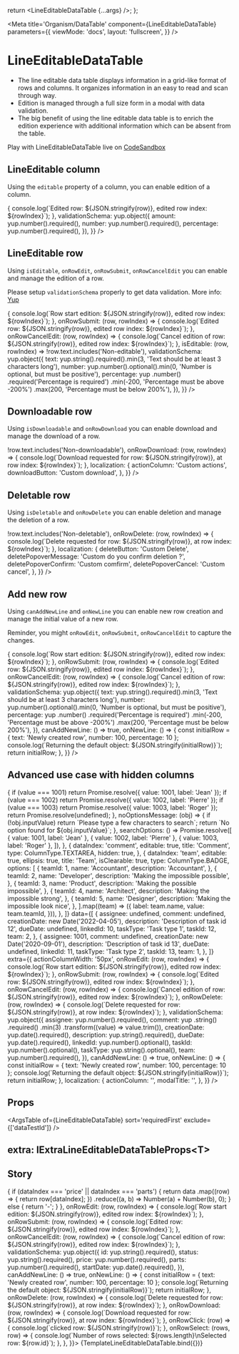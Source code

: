 

  return <LineEditableDataTable {...args} />;
};

<Meta
  title='Organism/DataTable'
  component={LineEditableDataTable}
  parameters={{
    viewMode: 'docs',
    layout: 'fullscreen',
  }}
/>

# LineEditableDataTable

- The line editable data table displays information in a grid-like format of rows and columns. It organizes
  information in an easy to read and scan through way.
- Edition is managed through a full size form in a modal with data validation.
- The big benefit of using the line editable data table is to enrich the edition experience with additional
  information which can be absent from the table.

Play with LineEditableDataTable live on [CodeSandbox](https://codesandbox.io/s/lineeditabledatatable-demo-mfix5w)

## LineEditable column

Using the `editable` property of a column, you can enable edition of a column.

<Canvas>
  <LineEditableDataTable
    columns={[
      { suffix: '€', dataIndex: 'amount', editable: true, title: 'Amount (editable)', type: ColumnType.AMOUNT },
      { dataIndex: 'number', editable: false, title: 'Number (non-editable)', type: ColumnType.NUMBER },
      { dataIndex: 'percentage', editable: true, title: 'Percentage (editable)', type: ColumnType.PERCENTAGE },
    ]}
    data={[
      { amount: 0, number: 0, percentage: 0 },
      { amount: 1, number: 10, percentage: 100 },
      { amount: 2, number: 20, percentage: 200 },
    ]}
    extra={{
      onRowSubmit: (row, rowIndex) => {
        console.log(`Edited row: ${JSON.stringify(row)}, edited row index: ${rowIndex}`);
      },
      validationSchema: yup.object({
        amount: yup.number().required(),
        number: yup.number().required(),
        percentage: yup.number().required(),
      }),
    }}
  />
</Canvas>

## LineEditable row

Using `isEditable`, `onRowEdit`, `onRowSubmit`, `onRowCancelEdit` you can enable and manage the edition of a row.

Please setup `validationSchema` properly to get data validation. More info: [Yup](https://github.com/jquense/yup#yup)

<Canvas>
  <LineEditableDataTable
    columns={[
      { dataIndex: 'text', editable: true, title: 'Text (editable)', type: ColumnType.TEXT },
      { dataIndex: 'number', editable: false, title: 'Number (non-editable)', type: ColumnType.NUMBER },
      { dataIndex: 'percentage', editable: true, title: 'Percentage (editable)', type: ColumnType.PERCENTAGE },
    ]}
    data={[
      { text: 'LineEditable row 0', number: 0, percentage: 0 },
      { text: 'Non-editable row 1', number: 10, percentage: 100 },
      { text: 'LineEditable row 2', number: 20, percentage: 200 },
    ]}
    extra={{
      onRowEdit: (row, rowIndex) => {
        console.log(`Row start edition: ${JSON.stringify(row)}, edited row index: ${rowIndex}`);
      },
      onRowSubmit: (row, rowIndex) => {
        console.log(`Edited row: ${JSON.stringify(row)}, edited row index: ${rowIndex}`);
      },
      onRowCancelEdit: (row, rowIndex) => {
        console.log(`Cancel edition of row: ${JSON.stringify(row)}, edited row index: ${rowIndex}`);
      },
      isEditable: (row, rowIndex) => !row.text.includes('Non-editable'),
      validationSchema: yup.object({
        text: yup.string().required().min(3, 'Text should be at least 3 characters long'),
        number: yup.number().optional().min(0, 'Number is optional, but must be positive'),
        percentage: yup
          .number()
          .required('Percentage is required')
          .min(-200, 'Percentage must be above -200%')
          .max(200, 'Percentage must be below 200%'),
      }),
    }}
  />
</Canvas>

## Downloadable row

Using `isDownloadable` and `onRowDownload` you can enable download and manage the download of a row.

<Canvas>
  <LineEditableDataTable
    columns={[
      { dataIndex: 'text', editable: true, title: 'Text', type: ColumnType.TEXT },
      { dataIndex: 'number', editable: true, title: 'Number', type: ColumnType.NUMBER },
      { dataIndex: 'percentage', editable: true, title: 'Percentage', type: ColumnType.PERCENTAGE },
    ]}
    data={[
      { text: 'Downloadable row 0', number: 0, percentage: 0 },
      { text: 'Non-downloadable row 1', number: 10, percentage: 100 },
      { text: 'Downloadable row 2', number: 20, percentage: 200 },
    ]}
    extra={{
      isDownloadable: (row, rowIndex) => !row.text.includes('Non-downloadable'),
      onRowDownload: (row, rowIndex) => {
        console.log(`Download requested for row: ${JSON.stringify(row)}, at row index: ${rowIndex}`);
      },
      localization: {
        actionColumn: 'Custom actions',
        downloadButton: 'Custom download',
      },
    }}
  />
</Canvas>

## Deletable row

Using `isDeletable` and `onRowDelete` you can enable deletion and manage the deletion of a row.

<Canvas>
  <LineEditableDataTable
    columns={[
      { dataIndex: 'text', editable: true, title: 'Text', type: ColumnType.TEXT },
      { dataIndex: 'number', editable: true, title: 'Number', type: ColumnType.NUMBER },
      { dataIndex: 'percentage', editable: true, title: 'Percentage', type: ColumnType.PERCENTAGE },
    ]}
    data={[
      { text: 'Deletable row 0', number: 0, percentage: 0 },
      { text: 'Non-deletable row 1', number: 10, percentage: 100 },
      { text: 'Deletable row 2', number: 20, percentage: 200 },
    ]}
    extra={{
      isDeletable: (row, rowIndex) => !row.text.includes('Non-deletable'),
      onRowDelete: (row, rowIndex) => {
        console.log(`Delete requested for row: ${JSON.stringify(row)}, at row index: ${rowIndex}`);
      },
      localization: {
        deleteButton: 'Custom Delete',
        deletePopoverMessage: 'Custom do you confirm deletion ?',
        deletePopoverConfirm: 'Custom comfirm',
        deletePopoverCancel: 'Custom cancel',
      },
    }}
  />
</Canvas>

## Add new row

Using `canAddNewLine` and `onNewLine` you can enable new row creation and manage the initial value of a new row.

Reminder, you might `onRowEdit`, `onRowSubmit`, `onRowCancelEdit` to capture the changes.

<Canvas>
  <LineEditableDataTable
    columns={[
      { dataIndex: 'text', editable: false, title: 'Text', type: ColumnType.TEXT },
      { dataIndex: 'number', editable: true, title: 'Number', type: ColumnType.NUMBER },
      { dataIndex: 'percentage', editable: true, title: 'Percentage', type: ColumnType.PERCENTAGE },
    ]}
    data={[
      { text: 'Existing row 0', number: 0, percentage: 0 },
      { text: 'Existing row 1', number: 10, percentage: 100 },
      { text: 'Existing row 2', number: 20, percentage: 200 },
    ]}
    extra={{
      onRowEdit: (row, rowIndex) => {
        console.log(`Row start edition: ${JSON.stringify(row)}, edited row index: ${rowIndex}`);
      },
      onRowSubmit: (row, rowIndex) => {
        console.log(`Edited row: ${JSON.stringify(row)}, edited row index: ${rowIndex}`);
      },
      onRowCancelEdit: (row, rowIndex) => {
        console.log(`Cancel edition of row: ${JSON.stringify(row)}, edited row index: ${rowIndex}`);
      },
      validationSchema: yup.object({
        text: yup.string().required().min(3, 'Text should be at least 3 characters long'),
        number: yup.number().optional().min(0, 'Number is optional, but must be positive'),
        percentage: yup
          .number()
          .required('Percentage is required')
          .min(-200, 'Percentage must be above -200%')
          .max(200, 'Percentage must be below 200%'),
      }),
      canAddNewLine: () => true,
      onNewLine: () => {
        const initialRow = { text: 'Newly created row', number: 100, percentage: 10 };
        console.log(`Returning the default object: ${JSON.stringify(initialRow)}`);
        return initialRow;
      },
    }}
  />
</Canvas>

## Advanced use case with hidden columns

<Canvas>
  <LineEditableDataTable
    columns={[
      {
        dataIndex: 'creationDate',
        sorter: true,
        title: 'Start date',
        type: ColumnType.DATE,
      },
      {
        dataIndex: 'taskType',
        ellipsis: true,
        title: 'Type',
        type: ColumnType.TEXT,
      },
      {
        dataIndex: 'description',
        hidden: true,
        editable: true,
        title: 'Description',
        type: ColumnType.TEXT,
      },
      {
        dataIndex: 'dueDate',
        editable: true,
        sorter: true,
        title: 'Due date',
        type: ColumnType.DATE,
      },
      {
        dataIndex: 'assignee',
        editable: true,
        ellipsis: true,
        title: 'Assigned to',
        type: ColumnType.DYNAMICSEARCH,
        isClearable: true,
        resolveValue: (value) => {
          if (value === 1001) return Promise.resolve({ value: 1001, label: 'Jean' });
          if (value === 1002) return Promise.resolve({ value: 1002, label: 'Pierre' });
          if (value === 1003) return Promise.resolve({ value: 1003, label: 'Roger' });
          return Promise.resolve(undefined);
        },
        noOptionsMessage: (obj) => {
          if (!obj.inputValue) return `Please type a few characters to search`;
          return `No option found for ${obj.inputValue}`;
        },
        searchOptions: () =>
          Promise.resolve([
            { value: 1001, label: 'Jean' },
            { value: 1002, label: 'Pierre' },
            { value: 1003, label: 'Roger' },
          ]),
      },
      {
        dataIndex: 'comment',
        editable: true,
        title: 'Comment',
        type: ColumnType.TEXTAREA,
        hidden: true,
      },
      {
        dataIndex: 'team',
        editable: true,
        ellipsis: true,
        title: 'Team',
        isClearable: true,
        type: ColumnType.BADGE,
        options: [
          {
            teamId: 1,
            name: 'Accountant',
            description: 'Accountant',
          },
          {
            teamId: 2,
            name: 'Developer',
            description: 'Making the impossible possible',
          },
          {
            teamId: 3,
            name: 'Product',
            description: 'Making the possible impossible',
          },
          {
            teamId: 4,
            name: 'Architect',
            description: 'Making the impossible strong',
          },
          {
            teamId: 5,
            name: 'Designer',
            description: 'Making the impossible look nice',
          },
        ].map((team) => ({
          label: team.name,
          value: team.teamId,
        })),
      },
    ]}
    data={[
      {
        assignee: undefined,
        comment: undefined,
        creationDate: new Date('2022-04-05'),
        description: 'Description of task id 12',
        dueDate: undefined,
        linkedId: 10,
        taskType: 'Task type 1',
        taskId: 12,
        team: 2,
      },
      {
        assignee: 1001,
        comment: undefined,
        creationDate: new Date('2020-09-01'),
        description: 'Description of task id 13',
        dueDate: undefined,
        linkedId: 11,
        taskType: 'Task type 2',
        taskId: 13,
        team: 1,
      },
    ]}
    extra={{
      actionColumnWidth: '50px',
      onRowEdit: (row, rowIndex) => {
        console.log(`Row start edition: ${JSON.stringify(row)}, edited row index: ${rowIndex}`);
      },
      onRowSubmit: (row, rowIndex) => {
        console.log(`Edited row: ${JSON.stringify(row)}, edited row index: ${rowIndex}`);
      },
      onRowCancelEdit: (row, rowIndex) => {
        console.log(`Cancel edition of row: ${JSON.stringify(row)}, edited row index: ${rowIndex}`);
      },
      onRowDelete: (row, rowIndex) => {
        console.log(`Delete requested for row: ${JSON.stringify(row)}, at row index: ${rowIndex}`);
      },
      validationSchema: yup.object({
        assignee: yup.number().required(),
        comment: yup
          .string()
          .required()
          .min(3)
          .transform((value) => value.trim()),
        creationDate: yup.date().required(),
        description: yup.string().required(),
        dueDate: yup.date().required(),
        linkedId: yup.number().optional(),
        taskId: yup.number().optional(),
        taskType: yup.string().optional(),
        team: yup.number().required(),
      }),
      canAddNewLine: () => true,
      onNewLine: () => {
        const initialRow = { text: 'Newly created row', number: 100, percentage: 10 };
        console.log(`Returning the default object: ${JSON.stringify(initialRow)}`);
        return initialRow;
      },
      localization: {
        actionColumn: '',
        modalTitle: '',
      },
    }}
  />
</Canvas>

## Props

<ArgsTable of={LineEditableDataTable} sort='requiredFirst' exclude={['dataTestId']} />

## extra: IExtraLineEditableDataTableProps\<T\>

<ArgsTable of={FakeExtraLineEditableDataTable} sort='requiredFirst' />

## Story

<Canvas>
  <Story
    name='LineEditableDataTable'
    args={{
      data: [
        {
          id: 'UGA',
          status: 'INACTIVE',
          price: -100000,
          parts: -10,
          startDate: new Date(2021, 2, 24),
        },
        {
          id: 'ARE',
          status: 'ACTIVE',
          price: -2500000,
          parts: 15,
          startDate: new Date(2021, 1, 13),
        },
        {
          id: 'GBR',
          status: 'IN_PROGRESS',
          price: 150000,
          parts: 3,
          startDate: new Date(2021, 1, 4),
        },
        {
          id: 'JUF',
          status: 'IN_PROGRESS',
          price: -354000,
          parts: 70,
          startDate: new Date(2021, 1, 15),
        },
        {
          id: 'YAI',
          status: 'ACTIVE',
          price: 4150000,
          parts: 30,
          startDate: new Date(2021, 2, 17),
        },
        {
          id: 'SML',
          status: 'ACTIVE',
          price: -70500,
          parts: 10,
          startDate: new Date(2021, 3, 10),
        },
      ],
      columns: [
        {
          title: 'Code',
          dataIndex: 'id',
          sorter: true,
          type: ColumnType.CODE,
          width: '70px',
        },
        {
          title: 'Badge',
          dataIndex: 'status',
          editable: true,
          sorter: true,
          type: ColumnType.BADGE,
          options: [
            { label: 'Inactive', value: 'INACTIVE' },
            { label: 'In progress', value: 'IN_PROGRESS' },
            { label: 'Active', value: 'ACTIVE' },
          ],
        },
        {
          title: 'Amount',
          dataIndex: 'price',
          editable: true,
          sorter: true,
          type: ColumnType.AMOUNT,
          suffix: '€',
        },
        {
          title: 'Percentage',
          dataIndex: 'parts',
          editable: true,
          sorter: true,
          type: ColumnType.PERCENTAGE,
        },
        {
          title: 'Date',
          dataIndex: 'startDate',
          editable: true,
          sorter: true,
          type: ColumnType.DATE,
        },
      ],
      extra: {
        computeTotal: (data, dataIndex) => {
          if (dataIndex === 'price' || dataIndex === 'parts') {
            return data
              .map((row) => {
                return row[dataIndex];
              })
              .reduce((a, b) => Number(a) + Number(b), 0);
          } else {
            return '-';
          }
        },
        onRowEdit: (row, rowIndex) => {
          console.log(`Row start edition: ${JSON.stringify(row)}, edited row index: ${rowIndex}`);
        },
        onRowSubmit: (row, rowIndex) => {
          console.log(`Edited row: ${JSON.stringify(row)}, edited row index: ${rowIndex}`);
        },
        onRowCancelEdit: (row, rowIndex) => {
          console.log(`Cancel edition of row: ${JSON.stringify(row)}, edited row index: ${rowIndex}`);
        },
        validationSchema: yup.object({
          id: yup.string().required(),
          status: yup.string().required(),
          price: yup.number().required(),
          parts: yup.number().required(),
          startDate: yup.date().required(),
        }),
        canAddNewLine: () => true,
        onNewLine: () => {
          const initialRow = { text: 'Newly created row', number: 100, percentage: 10 };
          console.log(`Returning the default object: ${JSON.stringify(initialRow)}`);
          return initialRow;
        },
        onRowDelete: (row, rowIndex) => {
          console.log(`Delete requested for row: ${JSON.stringify(row)}, at row index: ${rowIndex}`);
        },
        onRowDownload: (row, rowIndex) => {
          console.log(`Download requested for row: ${JSON.stringify(row)}, at row index: ${rowIndex}`);
        },
        onRowClick: (row) => {
          console.log(`clicked row: ${JSON.stringify(row)}`);
        },
        onRowSelect: (rows, row) => {
          console.log(`Number of rows selected: ${rows.length}\nSelected row: ${row.id}`);
        },
      },
    }}>
    {TemplateLineEditableDataTable.bind({})}
  </Story>
</Canvas>
